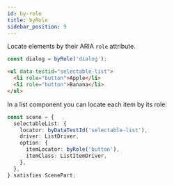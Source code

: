 ```yaml
---
id: by-role
title: byRole
sidebar_position: 9
---
```


Locate elements by their ARIA `role` attribute.

```ts
const dialog = byRole('dialog');
```

```html title="SelectableList.tsx"
<ul data-testid="selectable-list">
  <li role="button">Apple</li>
  <li role="button">Banana</li>
</ul>
```

In a list component you can locate each item by its role:

```ts
const scene = {
  selectableList: {
    locator: byDataTestId('selectable-list'),
    driver: ListDriver,
    option: {
      itemLocator: byRole('button'),
      itemClass: ListItemDriver,
    },
  },
} satisfies ScenePart;
```
